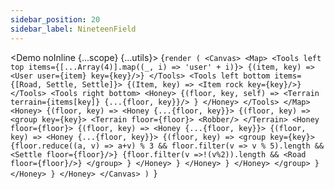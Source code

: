 ---
sidebar_position: 20
sidebar_label: NineteenField
---



<Demo noInline {...scope} {...utils}>
{`render (
  <Canvas>
    <Map>
      <Tools left top items={[...Array(4)].map((_, i) => 'user' + i)}>
        {(item, key) => <User user={item} key={key}/>}
      </Tools>
      <Tools left bottom items={[Road, Settle, Settle]}>
        {(Item, key) => <Item rock key={key}/>}
      </Tools>
      <Tools right bottom>
        <Honey>
          {(floor, key, self) =>
            <Terrain terrain={items[key]} {...{floor, key}}/>
          }
        </Honey>
      </Tools>
    </Map>
    <Honey>
      {(floor, key) =>
        <Honey {...{floor, key}}>
          {(floor, key) =>
            <group key={key}>
              <Terrain floor={floor}>
                <Robber/>
              </Terrain>
              <Honey floor={floor}>
                {(floor, key) =>
                  <Honey {...{floor, key}}>
                    {(floor, key) =>
                      <Honey {...{floor, key}}>
                        {(floor, key) =>
                          <group key={key}>
                            {floor.reduce((a, v) => a+v) % 3 &&
                             floor.filter(v => v % 5).length && <Settle floor={floor}/>}
                            {floor.filter(v =>!(v%2)).length && <Road floor={floor}/>}
                          </group>
                        }
                      </Honey>
                    }
                  </Honey>
                }
              </Honey>
            </group>
          }
        </Honey>
      }
    </Honey>
  </Canvas>
)
`}
</Demo>
